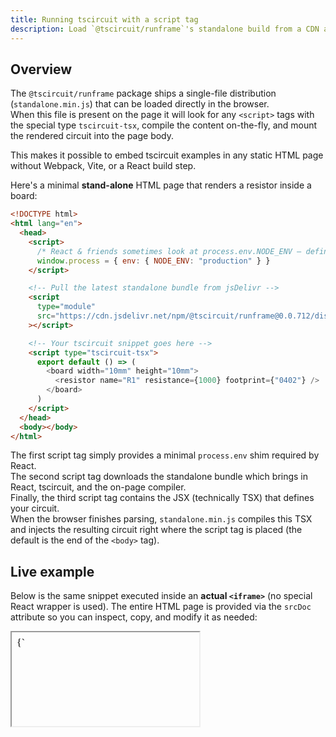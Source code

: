 ```yaml
---
title: Running tscircuit with a script tag
description: Load `@tscircuit/runframe`'s standalone build from a CDN and render a circuit written inside a `<script type="tscircuit-tsx">` block – no build tooling required.
---
```


## Overview

The `@tscircuit/runframe` package ships a single-file distribution (`standalone.min.js`) that can be loaded directly in the browser.  
When this file is present on the page it will look for any `<script>` tags with the special type `tscircuit-tsx`, compile the content on-the-fly, and mount the rendered circuit into the page body.

This makes it possible to embed tscircuit examples in any static HTML page without Webpack, Vite, or a React build step.

Here's a minimal **stand-alone** HTML page that renders a resistor inside a board:

```html
<!DOCTYPE html>
<html lang="en">
  <head>
    <script>
      /* React & friends sometimes look at process.env.NODE_ENV – define it so they stay quiet */
      window.process = { env: { NODE_ENV: "production" } }
    </script>

    <!-- Pull the latest standalone bundle from jsDelivr -->
    <script
      type="module"
      src="https://cdn.jsdelivr.net/npm/@tscircuit/runframe@0.0.712/dist/standalone.min.js"
    ></script>

    <!-- Your tscircuit snippet goes here -->
    <script type="tscircuit-tsx">
      export default () => (
        <board width="10mm" height="10mm">
          <resistor name="R1" resistance={1000} footprint={"0402"} />
        </board>
      )
    </script>
  </head>
  <body></body>
</html>
```

The first script tag simply provides a minimal `process.env` shim required by React.  
The second script tag downloads the standalone bundle which brings in React, tscircuit, and the on-page compiler.  
Finally, the third script tag contains the JSX (technically TSX) that defines your circuit.  
When the browser finishes parsing, `standalone.min.js` compiles this TSX and injects the resulting circuit right where the script tag is placed (the default is the end of the `<body>` tag).

## Live example

Below is the same snippet executed inside an **actual `<iframe>`** (no special React wrapper is used). The entire HTML page is provided via the `srcDoc` attribute so you can inspect, copy, and modify it as needed:

<iframe
  style={{ width: "100%", height: "600px", border: "1px solid #ccc" }}
  srcDoc={`
  <!DOCTYPE html>
<html lang="en">
  <head>
    <script>
      window.process = { env: { NODE_ENV: "production" } }
    </script>
    <script type="module" src="https://cdn.jsdelivr.net/npm/@tscircuit/runframe@latest/dist/standalone.min.js"></script>
    <script type="tscircuit-tsx">
        <board width="10mm" height="10mm">
          <resistor name="R1" resistance={1000} footprint={"0402"} />
        </board>
      )
    </script>
  </head>
  <body>
  </body>
</html>`}
/>

*(If you don't see anything, your browser or an extension may be blocking third-party scripts. Try opening the HTML snippet in a separate tab to verify it renders correctly.)*